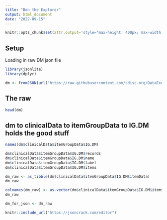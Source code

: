 ```yaml
---
title: "Ben the Explorer"
output: html_document
date: "2022-09-15"
---
```


```r
knitr::opts_chunk$set(attr.output='style="max-height: 400px; max-width: 1000px;"')
```

## Setup

Loading in raw DM json file

```r
library(jsonlite)
library(dplyr)

dm <- fromJSON(url("https://raw.githubusercontent.com/cdisc-org/DataExchange-DatasetJson/master/examples/sdtm/dm.json"), simplifyVector=TRUE)
```

## The raw

```r
head(dm)
```


## dm to clinicalData to itemGroupData to IG.DM holds the good stuff

```r

names(dm$clinicalData$itemGroupData$IG.DM)

```

```r

dm$clinicalData$itemGroupData$IG.DM$records
dm$clinicalData$itemGroupData$IG.DM$name
dm$clinicalData$itemGroupData$IG.DM$label
dm$clinicalData$itemGroupData$IG.DM$items
```


```r
dm_raw <- as_tibble(dm$clinicalData$itemGroupData$IG.DM$itemData)
dm_raw
```

```r
colnames(dm_raw) <- as.vector(dm$clinicalData$itemGroupData$IG.DM$items$name)
dm_raw
```

```r
dm_for_json <- dm_raw
```



```r

knitr::include_url("https://jsoncrack.com/editor")

```